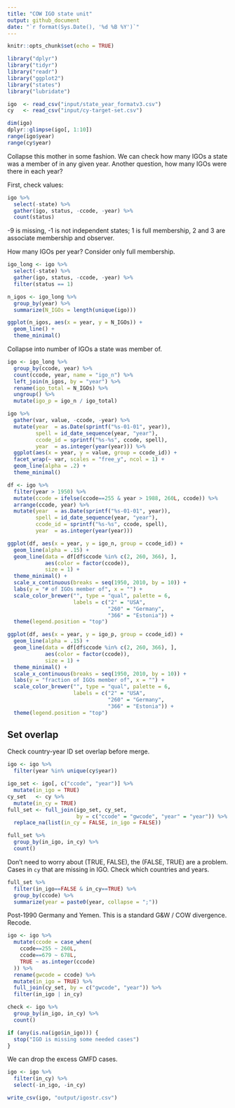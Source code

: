 ```yaml
---
title: "COW IGO state unit"
output: github_document
date: "`r format(Sys.Date(), '%d %B %Y')`"
---
```


```r
knitr::opts_chunk$set(echo = TRUE)

library("dplyr")
library("tidyr")
library("readr")
library("ggplot2")
library("states")
library("lubridate")
```

```r
igo  <- read_csv("input/state_year_formatv3.csv")
cy   <- read_csv("input/cy-target-set.csv")
```



```r
dim(igo)
dplyr::glimpse(igo[, 1:10])
range(igo$year)
range(cy$year)
```

Collapse this mother in some fashion. We can check how many IGOs a state was a member of in any given year. Another question, how many IGOs were there in each year?

First, check values:

```r
igo %>%
  select(-state) %>%
  gather(igo, status, -ccode, -year) %>%
  count(status)
```

-9 is missing, -1 is not independent states; 1 is full membership, 2 and 3 are associate membership and observer. 

How many IGOs per year? Consider only full membership. 

```r
igo_long <- igo %>%
  select(-state) %>%
  gather(igo, status, -ccode, -year) %>%
  filter(status == 1)
```

```r
n_igos <- igo_long %>% 
  group_by(year) %>% 
  summarize(N_IGOs = length(unique(igo)))

ggplot(n_igos, aes(x = year, y = N_IGOs)) +
  geom_line() +
  theme_minimal()
```

Collapse into number of IGOs a state was member of. 

```r
igo <- igo_long %>%
  group_by(ccode, year) %>%
  count(ccode, year, name = "igo_n") %>%
  left_join(n_igos, by = "year") %>%
  rename(igo_total = N_IGOs) %>%
  ungroup() %>%
  mutate(igo_p = igo_n / igo_total)
```

```r
igo %>% 
  gather(var, value, -ccode, -year) %>% 
  mutate(year  = as.Date(sprintf("%s-01-01", year)),
         spell = id_date_sequence(year, "year"),
         ccode_id = sprintf("%s-%s", ccode, spell),
         year  = as.integer(year(year))) %>%
  ggplot(aes(x = year, y = value, group = ccode_id)) + 
  facet_wrap(~ var, scales = "free_y", ncol = 1) + 
  geom_line(alpha = .2) +
  theme_minimal()
```

```r
df <- igo %>% 
  filter(year > 1950) %>%
  mutate(ccode = ifelse(ccode==255 & year > 1988, 260L, ccode)) %>%
  arrange(ccode, year) %>%
  mutate(year  = as.Date(sprintf("%s-01-01", year)),
         spell = id_date_sequence(year, "year"),
         ccode_id = sprintf("%s-%s", ccode, spell),
         year  = as.integer(year(year)))

ggplot(df, aes(x = year, y = igo_n, group = ccode_id)) + 
  geom_line(alpha = .15) +
  geom_line(data = df[df$ccode %in% c(2, 260, 366), ], 
            aes(color = factor(ccode)), 
            size = 1) +
  theme_minimal() +
  scale_x_continuous(breaks = seq(1950, 2010, by = 10)) +
  labs(y = "# of IGOs member of", x = "") +
  scale_color_brewer("", type = "qual", palette = 6,
                     labels = c("2" = "USA",
                                "260" = "Germany",
                                "366" = "Estonia")) +
  theme(legend.position = "top")

ggplot(df, aes(x = year, y = igo_p, group = ccode_id)) + 
  geom_line(alpha = .15) +
  geom_line(data = df[df$ccode %in% c(2, 260, 366), ], 
            aes(color = factor(ccode)),
            size = 1) +
  theme_minimal() +
  scale_x_continuous(breaks = seq(1950, 2010, by = 10)) +
  labs(y = "fraction of IGOs member of", x = "") +
  scale_color_brewer("", type = "qual", palette = 6,
                     labels = c("2" = "USA",
                                "260" = "Germany",
                                "366" = "Estonia")) +
  theme(legend.position = "top")
```


## Set overlap

Check country-year ID set overlap before merge. 

```r
igo <- igo %>%
  filter(year %in% unique(cy$year))

igo_set <- igo[, c("ccode", "year")] %>%
  mutate(in_igo = TRUE)
cy_set   <- cy %>%
  mutate(in_cy = TRUE)
full_set <- full_join(igo_set, cy_set, 
                      by = c("ccode" = "gwcode", "year" = "year")) %>%
  replace_na(list(in_cy = FALSE, in_igo = FALSE))

full_set %>% 
  group_by(in_igo, in_cy) %>%
  count()
```

Don't need to worry about (TRUE, FALSE), the (FALSE, TRUE) are a problem. Cases in `cy` that are missing in IGO. Check which countries and years.

```r
full_set %>%
  filter(in_igo==FALSE & in_cy==TRUE) %>%
  group_by(ccode) %>%
  summarize(year = paste0(year, collapse = ";"))
```

Post-1990 Germany and Yemen. This is a standard G&W / COW divergence. Recode. 

```r
igo <- igo %>%
  mutate(ccode = case_when(
    ccode==255 ~ 260L,
    ccode==679 ~ 678L,
    TRUE ~ as.integer(ccode)
  )) %>%
  rename(gwcode = ccode) %>%
  mutate(in_igo = TRUE) %>%
  full_join(cy_set, by = c("gwcode", "year")) %>%
  filter(in_igo | in_cy)
```


```r
check <- igo %>%
  group_by(in_igo, in_cy) %>%
  count()

if (any(is.na(igo$in_igo))) {
  stop("IGO is missing some needed cases")
}
```

We can drop the excess GMFD cases. 

```r
igo <- igo %>%
  filter(in_cy) %>%
  select(-in_igo, -in_cy)
```


```r
write_csv(igo, "output/igostr.csv")
```
